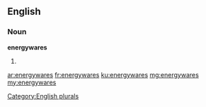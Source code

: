 ==English==

===Noun===
'''energywares'''

# {{plural of|energyware}}

[[Category:English plurals]]

[[ar:energywares]]
[[fr:energywares]]
[[ku:energywares]]
[[mg:energywares]]
[[my:energywares]]